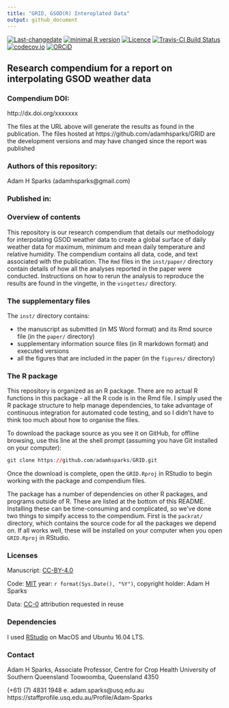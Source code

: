 ```yaml
---
title: "GRID, GSOD(R) Interoplated Data"
output: github_document
---
```


[![Last-changedate](https://img.shields.io/badge/last%20change-`r gsub('-', '--', Sys.Date())`-brightgreen.svg)](https://github.com/adamhsparks/GRID/commits/master) 
[![minimal R version](https://img.shields.io/badge/R%3E%3D-`r as.character(getRversion())`-brightgreen.svg)](https://cran.r-project.org/)
[![Licence](https://img.shields.io/github/license/mashape/apistatus.svg)](http://choosealicense.com/licenses/mit/) 
[![Travis-CI Build Status](https://travis-ci.org/adamhsparks/GRID.png?branch=master)](https://travis-ci.org/adamhsparks/GRID) 
[![codecov.io](https://codecov.io/github/adamhsparks/GRID/coverage.svg?branch=master)](https://codecov.io/github/adamhsparks/GRID?branch=master) 
[![ORCiD](https://img.shields.io/badge/ORCiD-0000--0002--0061--8359-green.svg)](https://orcid.org/0000-0002-0061-8359) 

## Research compendium for a report on interpolating GSOD weather data

### Compendium DOI: 
 
http://dx.doi.org/xxxxxxx

The files at the URL above will generate the results as found in the publication. The files hosted at https://github.com/adamhsparks/GRID are the development versions and may have changed since the report was published

### Authors  of this repository:

Adam H Sparks (adamhsparks@gmail.com)

### Published in: 

### Overview of contents

This repository is our research compendium that details our methodology for interpolating GSOD weather data to create a global surface of daily weather data for maximum, minimum and mean daily temperature and relative humidity. The compendium contains all data, code, and text associated with the publication. The `Rmd` files in the `inst/paper/` directory contain details of how all the analyses reported in the paper were conducted. Instructions on how to rerun the analysis to reproduce the results are found in the vingette, in the `vingettes/` directory.

### The supplementary files

The `inst/` directory contains:

- the manuscript as submitted (in MS Word format) and its Rmd source file (in the `paper/` directory)  
- supplementary information source files (in R markdown format) and executed versions  
- all the figures that are included in the paper (in the `figures/` directory)  

### The R package 

This repository is organized as an R package. There are no actual R functions in this package - all the R code is in the Rmd file. I simply used the R package structure to help manage dependencies, to take advantage of continuous integration for automated code testing, and so I didn't have to think too much about how to organise the files. 

To download the package source as you see it on GitHub, for offline browsing, use this line at the shell prompt (assuming you have Git installed on your computer):

```r
git clone https://github.com/adamhsparks/GRID.git
```

Once the download is complete, open the `GRID.Rproj` in RStudio to begin working with the package and compendium files. 

The package has a number of dependencies on other R packages, and programs outside of R. These are listed at the bottom of this README. Installing these can be time-consuming and complicated, so we've done two things to simpify access to the compendium. First is the `packrat/` directory, which contains the source code for all the packages we depend on. If all works well, these will be installed on your computer when you open `GRID.Rproj` in RStudio. <!--- Second is our Docker image that includes all the necessary software, code and data to run our analysis. The Docker image may give a quicker entry point to the project, and is more self-contained, so might save some fiddling with installing things.   


### The Docker image 

A Docker image is a lightweight GNU/Linux virtual computer that can be run as a piece of software on Windows and OSX (and other Linux systems). To capture the complete computational environment used for this project we have a Dockerfile that specifies how to make the Docker image that we developed this project in. The Docker image includes all of the software dependencies needed to run the code in this project, as well as the R package and other compendium files. To launch the Docker image for this project, first, [install Docker](https://docs.docker.com/installation/) on your computer. At the Docker prompt, enter:

    docker run -dp 8787:8787 adamhsparks/GRID

This will start a server instance of RStudio. Then open your web browser at localhost:8787 or or run `docker-machine ip default` in the shell to find the correct IP address, and log in with rstudio/rstudio.

Once logged in, use the Files pane (bottom right) to navigate to `/` (the root directory), then open the folder for this project, and open the `.Rproj` file for this project. Once that's open, you'll see the `analysis/paper` directory in the Files pane where you can find the R markdown document, and knit them to produce the results in the paper. More information about using RStudio in Docker is avaiable at the [Rocker](https://github.com/rocker-org) [wiki](https://github.com/rocker-org/rocker/wiki/Using-the-RStudio-image) pages.
 
We developed and tested the package on this Docker container, so this is the only platform that We're confident it works on, and so recommend to anyone wanting to use this package to generate the vignette, etc. 
--->

### Licenses

Manuscript: [CC-BY-4.0](http://creativecommons.org/licenses/by/4.0/)

Code: [MIT](http://opensource.org/licenses/MIT) year: `r format(Sys.Date(), "%Y")`, copyright holder: Adam H Sparks

Data: [CC-0](http://creativecommons.org/publicdomain/zero/1.0/) attribution requested in reuse

### Dependencies

I used [RStudio](http://www.rstudio.com/products/rstudio/) on MacOS and Ubuntu 16.04 LTS.

### Contact

Adam H Sparks, Associate Professor, Centre for Crop Health
University of Southern Queensland
Toowoomba, Queensland 4350

(+61) (7) 4831 1948   e. adam.sparks@usq.edu.au
https://staffprofile.usq.edu.au/Profile/Adam-Sparks

